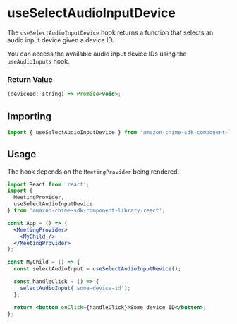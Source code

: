 <Meta title="SDK Hooks/useSelectAudioInputDevice" />

# useSelectAudioInputDevice

The `useSelectAudioInputDevice` hook returns a function that selects an audio input device given a device ID.

You can access the available audio input device IDs using the `useAudioInputs` hook.

### Return Value

```javascript
(deviceId: string) => Promise<void>;
```

## Importing

```javascript
import { useSelectAudioInputDevice } from 'amazon-chime-sdk-component-library-react';
```

## Usage

The hook depends on the `MeetingProvider` being rendered.

```jsx
import React from 'react';
import {
  MeetingProvider,
  useSelectAudioInputDevice
} from 'amazon-chime-sdk-component-library-react';

const App = () => (
  <MeetingProvider>
    <MyChild />
  </MeetingProvider>
);

const MyChild = () => {
  const selectAudioInput = useSelectAudioInputDevice();

  const handleClick = () => {
    selectAudioInput('some-device-id');
  };

  return <button onClick={handleClick}>Some device ID</button>;
};
```
